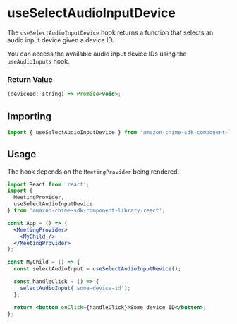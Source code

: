 <Meta title="SDK Hooks/useSelectAudioInputDevice" />

# useSelectAudioInputDevice

The `useSelectAudioInputDevice` hook returns a function that selects an audio input device given a device ID.

You can access the available audio input device IDs using the `useAudioInputs` hook.

### Return Value

```javascript
(deviceId: string) => Promise<void>;
```

## Importing

```javascript
import { useSelectAudioInputDevice } from 'amazon-chime-sdk-component-library-react';
```

## Usage

The hook depends on the `MeetingProvider` being rendered.

```jsx
import React from 'react';
import {
  MeetingProvider,
  useSelectAudioInputDevice
} from 'amazon-chime-sdk-component-library-react';

const App = () => (
  <MeetingProvider>
    <MyChild />
  </MeetingProvider>
);

const MyChild = () => {
  const selectAudioInput = useSelectAudioInputDevice();

  const handleClick = () => {
    selectAudioInput('some-device-id');
  };

  return <button onClick={handleClick}>Some device ID</button>;
};
```
